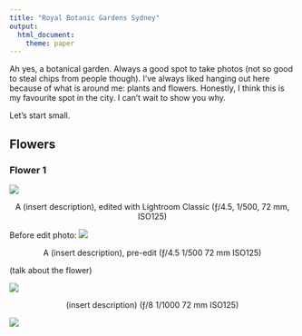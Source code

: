 ---
title: "Royal Botanic Gardens Sydney"
output: 
  html_document:
    theme: paper
---

Ah yes, a botanical garden. Always a good spot to take photos (not so good to steal chips from people though). I've always liked hanging out here because of what is around me: plants and flowers. Honestly, I think this is my favourite spot in the city. I can't wait to show you why.

Let's start small.

## Flowers
### Flower 1

![](./pics/flower-1.jpg)
<p align = "center">
A (insert description), edited with Lightroom Classic
(ƒ/4.5,
1/500,
72 mm,
ISO125)
</p>

Before edit photo:
![](./pics/flower-1-pre.jpg)
<p align = "center">
A (insert description), pre-edit
(ƒ/4.5
1/500
72 mm
ISO125)
</p>

(talk about the flower)

![](./pics/flower-2.JPG)
<p align = "center">
(insert description)
(ƒ/8
1/1000
72 mm
ISO125)
</p>

![](./pics/seagull-1.jpg)


